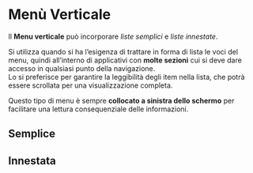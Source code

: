 
<Meta of={MenuVerticaleStories} />

# Menù Verticale
Il **Menu verticale** può incorporare _liste semplici_ e _liste innestate_.

Si utilizza quando si ha l’esigenza di trattare in forma di lista le voci del menu, quindi all’interno di applicativi con **molte sezioni** cui si deve dare accesso in qualsiasi punto della navigazione.\
Lo si preferisce per garantire la leggibilità degli item nella lista, che potrà essere scrollata per una visualizzazione completa.

Questo tipo di menu è sempre **collocato a sinistra dello schermo** per facilitare una lettura consequenziale delle informazioni.

## Semplice
<Canvas of={MenuVerticaleStories.Semplice} />


## Innestata
<Canvas of={MenuVerticaleStories.Innestata} />
